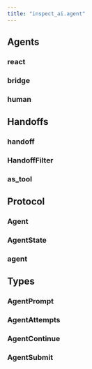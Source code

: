```yaml
---
title: "inspect_ai.agent"
---
```


## Agents

### react
### bridge
### human

## Handoffs

### handoff
### HandoffFilter
### as_tool

## Protocol

### Agent
### AgentState
### agent

## Types

### AgentPrompt
### AgentAttempts
### AgentContinue
### AgentSubmit

